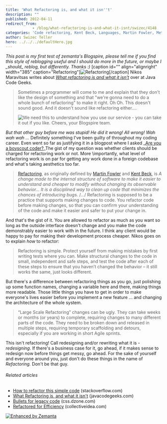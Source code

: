 ```yaml
---
title: 'What Refactoring is, and what it isn''t'
description: ""
published: 2012-04-11
redirect_from: 
            - /blog/what-refactoring-is-and-what-it-isnt/swizec/4148
categories: 'Code refactoring, Kent Beck, Languages, Martin Fowler, Methodologies, Programmer, Programming, Refactoring, Uncategorized'
author: Swizec Teller
hero: ../../../defaultHero.jpg
---
```

_This post is my first test of zemanta's Blogspire, please tell me if you find this style of reblogging useful and I should do more in the future, or maybe I \_should\_ reblog, but differently. Thanks :)_ \[caption id="" align="alignright" width="385" caption="Refactoring"]![Refactoring](./img/_aYqOeKEM97s-TPZnWcXbwPI-AAAAAAAAAFk-kXux_iDWy8w-s1600-codeRefactoring.gif "Refactoring")\[/caption] Nikos Maravitsas writes about _[What refactoring is and what it isn't](http://www.javacodegeeks.com/2012/04/what-refactoring-is-and-what-it-isnt.html)_ over at Java Code Geeks.

> Sometimes a programmer will come to me and explain that they don't like the design of something and that "we're gonna need to do a whole bunch of refactoring" to make it right. Oh Oh. This doesn't sound good. And it doesn't sound like refactoring either....
>
> ![We need this to understand how you use our service - you can take it out if you like. Cheers, your Blogspire team.](http://blogspire.zemanta.com/pixie/ehz1WpCMTBqDdYS5VMr9hQ.57859/blog.gif)

_But that other guy before me was stupid! He did it wrong! All wrong! Wah wah wah ..._ Definitely something I've been guilty of throughout my coding career. Even went so far as justifying it in a blogpost where I asked _[Are you a boyscout coder?](http://swizec.com/blog/are-you-a-boy-scout-coder)_The gist of my question was whether clients should be charged for refactoring work or not. More \\importantly, what level of refactoring work is on par for getting any work done in a foreign codebase and what's taking aesthetics too far.

> [Refactoring](http://en.wikipedia.org/wiki/Code_refactoring "Code refactoring"), as originally defined by [Martin Fowler](http://martinfowler.com/ "Martin Fowler") and [Kent Beck](http://en.wikipedia.org/wiki/Kent_Beck "Kent Beck"), is _A change made to the internal structure of software to make it easier to understand and cheaper to modify without changing its observable behavior… It is a disciplined way to clean up code that minimizes the chances of introducing bugs._ /.../ Refactoring is supposed to be a practice that supports making changes to code. You refactor code before making changes, so that you can confirm your understanding of the code and make it easier and safer to put your change in.

And that's the gist of it. You are allowed to refactor as much as you want so long as the outside interface doesn't change and you make the code demonstrably easier to work with in the future. I think any client would be happy to pay for making their development process cheaper. Nikos goes on to explain _how_ to refactor:

> Refactoring is simple. Protect yourself from making mistakes by first writing tests where you can. Make structural changes to the code in small, independent and safe steps, and test the code after each of these steps to ensure that you haven’t changed the behavior – it still works the same, just looks different.

But there's a difference between refactoring things as you go, just polishing up some function names, changing a variable here and there, making things more readable. Those little things you have to get in order to make everyone's lives easier before you implement a new feature ... and changing the architecture of the whole system.

> “Large Scale Refactoring” changes can be ugly. They can take weeks or months (or years) to complete, requiring changes to many different parts of the code. They need to be broken down and released in multiple steps, requiring temporary scaffolding and detours, especially if you are working in short Agile sprints.

This isn't refactoring! Call redesigning and/or rewriting what it is - _redesigning_. If there's a business case for it, go ahead, if it makes sense to redesign now before things get messy, go ahead. For the sake of yourself and everyone around you, just don't do these things in the name of _Refactoring._ Don't be that guy.

###### Related articles

- [How to refactor this simple code](http://stackoverflow.com/questions/9209530/how-to-refactor-this-simple-code) (stackoverflow.com)
- [What Refactoring is, and what it isn't](http://www.javacodegeeks.com/2012/04/what-refactoring-is-and-what-it-isnt.html) (javacodegeeks.com)
- [Bullets for legacy code](http://css.dzone.com/articles/bullets-legacy-code) (css.dzone.com)
- [Refactored for Efficiency](http://collectiveidea.com/blog/archives/2012/01/17/refactored-for-efficiency/) (collectiveidea.com)

[![Enhanced by Zemanta](http://img.zemanta.com/zemified_e.png?x-id=e998cd27-7776-4320-92af-ec753e607615)](http://www.zemanta.com/ "Enhanced by Zemanta")